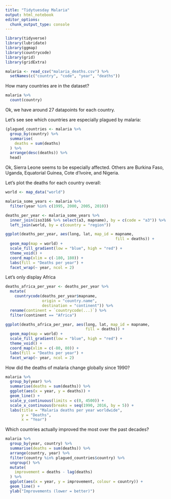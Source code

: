 ```yaml
---
title: "Tidytuesday Malaria"
output: html_notebook
editor_options: 
  chunk_output_type: console
---
```


```r
library(tidyverse)
library(lubridate)
library(ggmap)
library(countrycode)
library(grid)
library(gridExtra)
```

```r
malaria <- read_csv("malaria_deaths.csv") %>%
  setNames(c("country", "code", "year", "deaths"))
```

How many countries are in the dataset? 

```r
malaria %>%
  count(country)
```

Ok, we have around 27 datapoints for each country. 

Let's see see which countries are especially plagued by malaria:

```r
(plagued_countries <- malaria %>%
  group_by(country) %>%
  summarise(
    deaths = sum(deaths)
  ) %>%
  arrange(desc(deaths)) %>%
  head)
```

Ok, Sierra Leone seems to be especially affected. Others are Burkina Faso, Uganda, Equatorial Guinea, Cote d'Ivoire, and Nigeria. 

Let's plot the deaths for each country overall:

```r
world <- map_data("world")

malaria_some_years <- malaria %>%
  filter(year %in% c(1995, 2000, 2005, 2010))

deaths_per_year <- malaria_some_years %>%
  inner_join(iso3166 %>% select(a3, mapname), by = c(code = "a3")) %>%
  left_join(world, by = c(country = "region"))

ggplot(deaths_per_year, aes(long, lat, map_id = mapname, 
                                                fill = deaths)) +
  geom_map(map = world) +
  scale_fill_gradient(low = "blue", high = "red") +
  theme_void() +
  coord_map(xlim = c(-180, 180)) +
  labs(fill = "Deaths per year") +
  facet_wrap(~ year, ncol = 2)
```

Let's only display Africa

```r
deaths_africa_per_year <- deaths_per_year %>%
  mutate(
    countrycode(deaths_per_year$mapname, 
                origin = "country.name", 
                destination = "continent")) %>%
  rename(continent = `countrycode(...)`) %>%
  filter(continent == "Africa")

ggplot(deaths_africa_per_year, aes(long, lat, map_id = mapname, 
                                   fill = deaths)) +
  geom_map(map = world) +
  scale_fill_gradient(low = "blue", high = "red") +
  theme_void() +
  coord_map(xlim = c(-80, 80)) +
  labs(fill = "Deaths per year") +
  facet_wrap(~ year, ncol = 2)
```

How did the deaths of malaria change globally since 1990? 

```r
malaria %>%
  group_by(year) %>%
  summarise(deaths = sum(deaths)) %>%
  ggplot(aes(x = year, y = deaths)) +
  geom_line() +
  scale_y_continuous(limits = c(0, 4500)) +
  scale_x_continuous(breaks = seq(1990, 2016, by = 5)) +
  labs(title = "Malaria deaths per year worldwide",
       y = "Deaths",
       x = "Year")
```

Which countries actually improved the most over the past decades?

```r
malaria %>%
  group_by(year, country) %>%
  summarise(deaths = sum(deaths)) %>%
  arrange(country, year) %>%
  filter(country %in% plagued_countries$country) %>%
  ungroup() %>%
  mutate(
    improvement = deaths - lag(deaths)
  ) %>%
  ggplot(aes(x = year, y = improvement, colour = country)) +
  geom_line() +
  ylab("Improvements (lower = better)")
```


